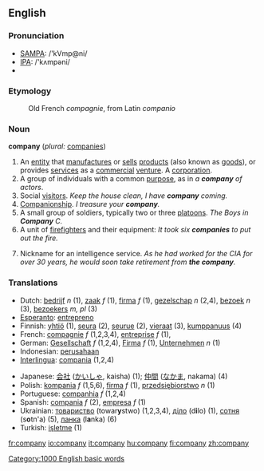 ==English==

{{rank|persons|wrote|chief|611|company|sweet|duty|heavy}}

===Pronunciation===
*[[w:SAMPA|SAMPA]]: /'kVmp@ni/
*[[w:IPA|IPA]]: /'kʌmpəni/
*{{audio|en-us-company.ogg|Audio (US)}}

===Etymology===
:Old French ''compagnie'', from Latin ''companio''

===Noun===
'''company'''  (''plural:'' [[companies]])
#An [[entity]] that [[manufacture]]s or [[sell]]s [[product]]s (also known as [[goods]]), or provides [[services]] as a [[commercial]] [[venture]]. A [[corporation]].
#A group of individuals with a common [[purpose]], as in ''a '''company''' of actors''.
#Social [[visitor]]s.   ''Keep the house clean, I have '''company''' coming.''
#[[Companion]]ship.  ''I treasure your '''company'''.''
#A small group of soldiers, typically two or three [[platoon]]s.  ''The Boys in '''Company''' C.''
#A unit of [[firefighter]]s and their equipment: ''It took six '''companies''' to put out the fire.''
#{{idiom}} Nickname for an intelligence service.  ''As he had worked for the CIA for over 30 years, he would soon take retirement from '''the company'''.''

===Translations===
{{top}}
*Dutch: [[bedrijf]] ''n'' (1), [[zaak]] ''f'' (1), [[firma]] ''f'' (1), [[gezelschap]] ''n'' (2,4), [[bezoek]] ''n'' (3), [[bezoekers]] ''m, pl'' (3)
*[[Esperanto]]: [[entrepreno]]
*Finnish: [[yhtiö]] (1), [[seura]] (2), [[seurue]] (2), [[vieraat]] (3), [[kumppanuus]] (4)
*French: [[compagnie]] ''f'' (1,2,3,4), [[entreprise]] ''f'' (1),
*German: [[Gesellschaft]] ''f'' (1,2,4), [[Firma]] ''f'' (1), [[Unternehmen]] ''n'' (1)
*Indonesian: [[usaha|perusahaan]]
*[[Interlingua]]: [[compania]] (1,2,4)
{{mid}}
*Japanese: [[会社]] ([[かいしゃ]], kaisha) (1); [[仲間]] ([[なかま]], nakama) (4)
*Polish: [[kompania]] ''f'' (1,5,6), [[firma]] ''f'' (1), [[przedsiębiorstwo]] ''n'' (1)
*Portuguese: [[companhia]] ''f'' (1,2,4)
*Spanish: [[compania]] ''f'' (2), [[empresa]] ''f'' (1)
*Ukrainian: [[товариство]] (towar'''y'''stwo) {{n}} (1,2,3,4), [[діло]] (d'''i'''lo) {{n}} (1), [[сотня]] (s'''o'''tn'a) {{f}} (5), [[ланка]] (l'''a'''nka) {{f}} (6)
*Turkish: [[işletme]] (1)
{{bottom}}

[[Category:1000 English basic words]]

[[fr:company]]
[[io:company]]
[[it:company]]
[[hu:company]]
[[fi:company]]
[[zh:company]]